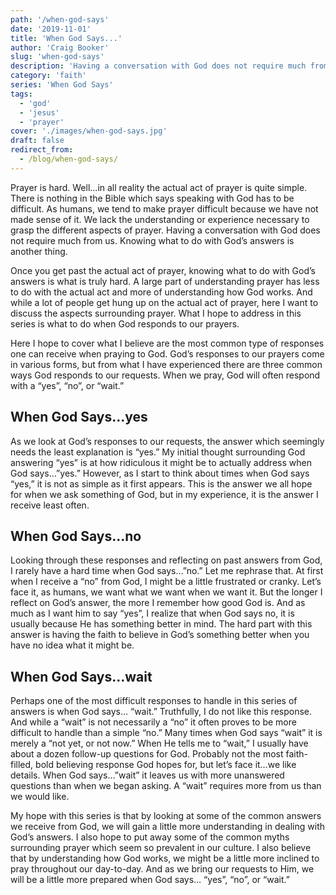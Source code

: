 ```yaml
---
path: '/when-god-says'
date: '2019-11-01'
title: 'When God Says...'
author: 'Craig Booker'
slug: 'when-god-says'
description: 'Having a conversation with God does not require much from us. Knowing what to do with God’s answers is another thing. Once you get past the actual act of prayer, knowing what to do with God’s answers is what is truly hard. A large part of understanding prayer has less to do with the actual act and more of understanding how God works.'
category: 'faith'
series: 'When God Says'
tags:
  - 'god'
  - 'jesus'
  - 'prayer'
cover: './images/when-god-says.jpg'
draft: false
redirect_from:
  - /blog/when-god-says/
---
```


Prayer is hard. Well…in all reality the actual act of prayer is quite simple. There is nothing in the Bible which says speaking with God has to be difficult. As humans, we tend to make prayer difficult because we have not made sense of it. We lack the understanding or experience necessary to grasp the different aspects of prayer. Having a conversation with God does not require much from us. Knowing what to do with God’s answers is another thing.

Once you get past the actual act of prayer, knowing what to do with God’s answers is what is truly hard. A large part of understanding prayer has less to do with the actual act and more of understanding how God works. And while a lot of people get hung up on the actual act of prayer, here I want to discuss the aspects surrounding prayer. What I hope to address in this series is what to do when God responds to our prayers.

Here I hope to cover what I believe are the most common type of responses one can receive when praying to God. God’s responses to our prayers come in various forms, but from what I have experienced there are three common ways God responds to our requests. When we pray, God will often respond with a “yes”, “no”, or “wait.”

<h2> When God Says…yes </h2>

<p>
  As we look at God’s responses to our requests, the answer which seemingly
  needs the least explanation is “yes.” My initial thought surrounding God
  answering “yes” is at how ridiculous it might be to actually address when God
  says…”yes.” However, as I start to think about times when God says “yes,” it
  is not as simple as it first appears. This is the answer we all hope for when
  we ask something of God, but in my experience, it is the answer I receive
  least often.
</p>

<h2> When God Says…no </h2>

<p>
  Looking through these responses and reflecting on past answers from God, I
  rarely have a hard time when God says…”no.” Let me rephrase that. At first
  when I receive a “no” from God, I might be a little frustrated or cranky.
  Let’s face it, as humans, we want what we want when we want it. But the longer
  I reflect on God’s answer, the more I remember how good God is. And as much as
  I want him to say “yes”, I realize that when God says no, it is usually
  because He has something better in mind. The hard part with this answer is
  having the faith to believe in God’s something better when you have no idea
  what it might be.
</p>

<h2> When God Says…wait</h2>

Perhaps one of the most difficult responses to handle in this series of answers is when God says… “wait.” Truthfully, I do not like this response. And while a “wait” is not necessarily a “no” it often proves to be more difficult to handle than a simple “no.” Many times when God says “wait” it is merely a “not yet, or not now.” When He tells me to “wait,” I usually have about a dozen follow-up questions for God. Probably not the most faith-filled, bold believing response God hopes for, but let’s face it…we like details. When God says…”wait” it leaves us with more unanswered questions than when we began asking. A “wait” requires more from us than we would like.

My hope with this series is that by looking at some of the common answers we receive from God, we will gain a little more understanding in dealing with God’s answers. I also hope to put away some of the common myths surrounding prayer which seem so prevalent in our culture. I also believe that by understanding how God works, we might be a little more inclined to pray throughout our day-to-day. And as we bring our requests to Him, we will be a little more prepared when God says… “yes”, “no”, or “wait.”
